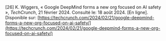 \[26\]		K. Wiggers, « Google DeepMind forms a new org focused on AI safety », *TechCrunch*, 21 février 2024\. Consulté le: 18 août 2024\. \[En ligne\]. Disponible sur: [https://techcrunch.com/2024/02/21/google-deepmind-forms-a-new-org-focused-on-ai-safety/](https://techcrunch.com/2024/02/21/google-deepmind-forms-a-new-org-focused-on-ai-safety/)